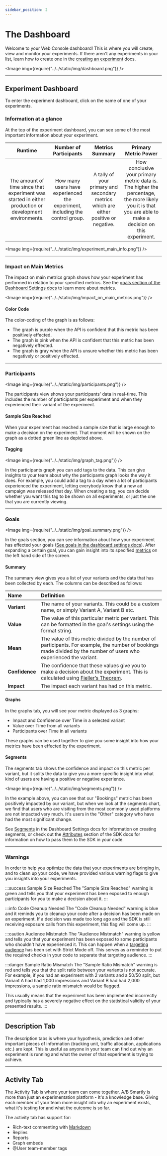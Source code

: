 ```yaml
---
sidebar_position: 2
---
```



# The Dashboard

Welcome to your Web Console dashboard! This is where you will create, view and
monitor your experiments. If there aren't any experiments in your list, learn
how to create one in the [creating an experiment](creating-an-experiment)
docs.

<Image img={require("../../static/img/dashboard.png")} />

---

## Experiment Dashboard

To enter the experiment dashboard, click on the name of one of your experiments.

### Information at a glance

At the top of the experiment dashboard, you can see some of the most important
information about your experiment.

|                                                Runtime                                                 |                            Number of Participants                            |                                   Metrics Summary                                    |                                                                   Primary Metric Power                                                                    |
| :----------------------------------------------------------------------------------------------------: | :--------------------------------------------------------------------------: | :----------------------------------------------------------------------------------: | :-------------------------------------------------------------------------------------------------------------------------------------------------------: |
| The amount of time since that experiment was started in either production or development environments. | How many users have experienced the experiment, including the control group. | A tally of your primary and secondary metrics which are either positive or negative. | How conclusive your primary metric data is. The higher the percentage, the more likely you it is that you are able to make a decision on this experiment. |

<Image img={require("../../static/img/experiment_main_info.png")} />

---

### Impact on Main Metrics

The impact on main metrics graph shows how your experiment has performed in
relation to your specified metrics. See the
[goals section of the Dashboard Settings docs](/docs/Web%20Console%20Docs/settings#goals)
to learn more about metrics.

<Image img={require("../../static/img/impact_on_main_metrics.png")} />

#### Color Code

The color-coding of the graph is as follows:

- The graph is purple when the API is confident that this metric has been positively effected.
- The graph is pink when the API is confident that this metric has been negatively effected.
- The graph is gray when the API is unsure whether this metric has been negatively or positively effected.

---

### Participants

<Image img={require("../../static/img/participants.png")} />

The participants view shows your participants' data in real-time. This
includes the number of participants per experiment and when they experienced
their variant of the experiment.

#### Sample Size Reached

When your experiment has reached a sample size that is large enough to make a
decision on the experiment. That moment will be shown on the graph as a dotted
green line as depicted above.

#### Tagging

<Image img={require("../../static/img/graph_tag.png")} />

In the participants graph you can add tags to the data. This can give insights
to your team about why the participants graph looks the way it does. For
example, you could add a tag to a day when a lot of participants experienced
the experiment, letting everybody know that a new ad campaign was released
that day. When creating a tag, you can decide whether you want this tag to be
shown on all experiments, or just the one that you are currently viewing.

---

### Goals

<Image img={require("../../static/img/goal_summary.png")} />

In the goals section, you can see information about how your experiment has
effected your goals ([See goals in the dashboard settings docs](docs/Web%20Console%20Docs/settings.mdx#goals)).
After expanding a certain goal, you can gain insight into its specified
[metrics](docs/Web%20Console%20Docs/settings.mdx#metrics) on the left hand
side of the screen.

#### Summary

The summary view gives you a list of your variants and the data that has been
collected by each. The columns can be described as follows:

| Name           | Definition                                                                                                                                                                        |
| :------------- | :-------------------------------------------------------------------------------------------------------------------------------------------------------------------------------- |
| **Variant**    | The name of your variants. This could be a custom name, or simply Variant A, Variant B etc.                                                                                       |
| **Value**      | The value of this particular metric per variant. This can be formatted in the goal's settings using the format string.                                                            |
| **Mean**       | The value of this metric divided by the number of participants. For example, the number of bookings made divided by the number of users who experienced the variant.              |
| **Confidence** | The confidence that these values give you to make a decision about the experiment. This is calculated using [Fieller’s Theorem](https://www.wikiwand.com/en/Fieller%27s_theorem). |
| **Impact**     | The impact each variant has had on this metric.                                                                                                                                   |

#### Graphs

In the graphs tab, you will see your metric displayed as 3 graphs:

- Impact and Confidence over Time in a selected variant
- Value over Time from all variants
- Participants over Time in all variants

These graphs can be used together to give you some insight into how your
metrics have been effected by the experiment.

#### Segments

The segments tab shows the confidence and impact on this metric per variant,
but it splits the data to give you a more specific insight into what kind of
users are having a positive or negative experience.

<Image img={require("../../static/img/segments.png")} />

In the example above, you can see that our "Bookings" metric has been
positively impacted by our variant, but when we look at the segments
chart, we find that users who are visiting from the most commonly used
platforms are not impacted very much. It's users in the "Other" category who
have had the most significant change.

See [Segments](docs/Web%20Console%20Docs/settings.mdx#segments) in the
Dashboard Settings docs for information on creating segments, or check out the
[Attributes](docs/SDK%20Documentation/Advanced/context-attributes.mdx) section
of the SDK docs for information on how to pass them to the SDK in your code.

---

### Warnings

In order to help you optimize the data that your experiments are bringing in,
and to clean up your code, we have provided various warning flags to give you
insights into your experiments.

:::success Sample Size Reached
The "Sample Size Reached" warning is green and tells you that your experiment
has been exposed to enough participants for you to make a decision about it.
:::

:::info Code Cleanup Needed
The "Code Cleanup Needed" warning is blue and it reminds you to cleanup your
code after a decision has been made on an experiment. If a decision was made
too long ago and the SDK is still receiving exposure calls from this
experiment, this flag will come up.
:::

:::caution Audience Mistmatch
The "Audience Mistmatch" warning is yellow and tells you that your experiment
has been exposed to some participants who shouldn't have experienced it. This
can happen when a [targeting audience](docs/Web%20Console%20Docs/creating-an-experiment.mdx#targeting-audience)
has been set with Strict Mode off. This serves as a reminder to put the
required checks in your code to separate that targeting audience.
:::

:::danger Sample Ratio Mismatch
The "Sample Ratio Mismatch" warning is red and tells you that the split ratio
between your variants is not accurate. For example, if you had an experiment
with 2 variants and a 50/50 split, but Variant A had had 1,000 impressions and
Variant B had had 2,000 impressions, a sample ratio mismatch would be flagged.

This usually means that the experiment has been implemented incorrectly and
typically has a severely negative effect on the statistical validity of your
presented results.
:::

---

## Description Tab

The description tabs is where your hypothesis, prediction and other important
pieces of information (tracking unit, traffic allocation, applications etc.)
are kept. This is useful as anyone in your team can find out why an experiment
is running and what the owner of that experiment is trying to achieve.

---

## Activity Tab

The Activity Tab is where your team can come together. A/B Smartly is more
than just an experimentation platform - It's a knowledge base. Giving each
member of your team more insight into why an experiment exists, what it's
testing for and what the outcome is so far.

The activity tab has support for:

- Rich-text commenting with [Markdown](https://www.markdownguide.org/cheat-sheet/)
- Replies
- Reports
- Graph embeds
- @User team-member tags
